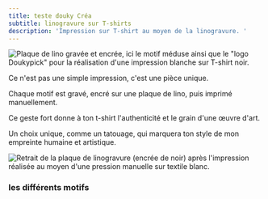 ```yaml
---
title: teste douky Créa
subtitle: linogravure sur T-shirts
description: 'Impression sur T-shirt au moyen de la linogravure. '
---
```


<Image alignment="left" width="md" src="/images/galleries/image%20pour%20cr%C3%A9a/PXL_20250720_160548636~2.jpg" border={true} alt="Plaque de lino gravée et encrée, ici le motif méduse ainsi que le &#x22;logo Doukypick&#x22; pour la réalisation d'une impression blanche sur T-shirt noir. " />

Ce n'est pas une simple impression, c'est une pièce unique.

Chaque motif est gravé, encré sur une plaque de lino, puis imprimé manuellement.

Ce geste fort donne à ton t-shirt l'authenticité et le grain d'une œuvre d'art.

Un choix unique, comme un tatouage, qui marquera ton style de mon empreinte humaine et artistique.

<Image alignment="right" width="full" src="/images/galleries/image%20pour%20cr%C3%A9a/Screenshot_20251006-165558.png" alt="Retrait de la plaque de linogravure (encrée de noir) après l'impression réalisée au moyen d'une pression manuelle sur textile blanc." border={true} />

### les différents motifs
